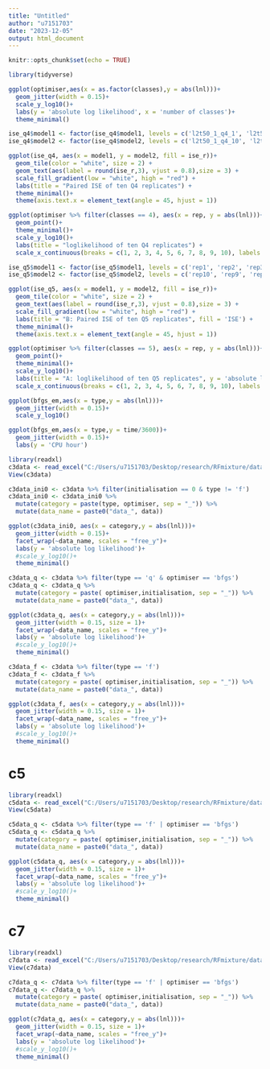 ```yaml
---
title: "Untitled"
author: "u7151703"
date: "2023-12-05"
output: html_document
---
```


```r
knitr::opts_chunk$set(echo = TRUE)
```


```r
library(tidyverse)
```


```r
ggplot(optimiser,aes(x = as.factor(classes),y = abs(lnl)))+
  geom_jitter(width = 0.15)+
  scale_y_log10()+
  labs(y = 'absolute log likelihood', x = 'number of classes')+
  theme_minimal()
```

```r
ise_q4$model1 <- factor(ise_q4$model1, levels = c('l2t50_1_q4_1', 'l2t50_1_q4_2', 'l2t50_1_q4_3', 'l2t50_1_q4_4', 'l2t50_1_q4_5', 'l2t50_1_q4_6', 'l2t50_1_q4_7', 'l2t50_1_q4_8', 'l2t50_1_q4_9', 'l2t50_1_q4_10'))
ise_q4$model2 <- factor(ise_q4$model2, levels = c('l2t50_1_q4_10', 'l2t50_1_q4_9', 'l2t50_1_q4_8', 'l2t50_1_q4_7', 'l2t50_1_q4_6', 'l2t50_1_q4_5', 'l2t50_1_q4_4', 'l2t50_1_q4_3', 'l2t50_1_q4_2', 'l2t50_1_q4_1'))

ggplot(ise_q4, aes(x = model1, y = model2, fill = ise_r))+
  geom_tile(color = "white", size = 2) +
  geom_text(aes(label = round(ise_r,3), vjust = 0.8),size = 3) + 
  scale_fill_gradient(low = "white", high = "red") +
  labs(title = "Paired ISE of ten Q4 replicates") +
  theme_minimal()+
  theme(axis.text.x = element_text(angle = 45, hjust = 1))
```

```r
ggplot(optimiser %>% filter(classes == 4), aes(x = rep, y = abs(lnl)))+
  geom_point()+
  theme_minimal()+
  scale_y_log10()+
  labs(title = "loglikelihood of ten Q4 replicates") +
  scale_x_continuous(breaks = c(1, 2, 3, 4, 5, 6, 7, 8, 9, 10), labels = c(1, 2, 3, 4, 5, 6, 7, 8, 9, 10))
```

```r
ise_q5$model1 <- factor(ise_q5$model1, levels = c('rep1', 'rep2', 'rep3', 'rep4', 'rep5', 'rep6', 'rep7', 'rep8', 'rep9', 'rep10'))
ise_q5$model2 <- factor(ise_q5$model2, levels = c('rep10', 'rep9', 'rep8', 'rep7', 'rep6', 'rep5', 'rep4', 'rep3', 'rep2', 'rep1'))

ggplot(ise_q5, aes(x = model1, y = model2, fill = ise_r))+
  geom_tile(color = "white", size = 2) +
  geom_text(aes(label = round(ise_r,3), vjust = 0.8),size = 3) + 
  scale_fill_gradient(low = "white", high = "red") +
  labs(title = "B: Paired ISE of ten Q5 replicates", fill = 'ISE') +
  theme_minimal()+
  theme(axis.text.x = element_text(angle = 45, hjust = 1))
```

```r
ggplot(optimiser %>% filter(classes == 5), aes(x = rep, y = abs(lnl)))+
  geom_point()+
  theme_minimal()+
  scale_y_log10()+
  labs(title = "A: loglikelihood of ten Q5 replicates", y = 'absolute log likelihood', x = 'number of classes') +
  scale_x_continuous(breaks = c(1, 2, 3, 4, 5, 6, 7, 8, 9, 10), labels = c(1, 2, 3, 4, 5, 6, 7, 8, 9, 10))
```

```r
ggplot(bfgs_em,aes(x = type,y = abs(lnl)))+
  geom_jitter(width = 0.15)+
  scale_y_log10()
```

```r
ggplot(bfgs_em,aes(x = type,y = time/3600))+
  geom_jitter(width = 0.15)+
  labs(y = 'CPU hour')
```

```r
library(readxl)
c3data <- read_excel("C:/Users/u7151703/Desktop/research/RFmixture/data/mammal_rep/likelihood.xlsx")
View(c3data)
```


```r
c3data_ini0 <- c3data %>% filter(initialisation == 0 & type != 'f')
c3data_ini0 <- c3data_ini0 %>%
  mutate(category = paste(type, optimiser, sep = "_")) %>%
  mutate(data_name = paste0("data_", data))

```

```r
ggplot(c3data_ini0, aes(x = category,y = abs(lnl)))+
  geom_jitter(width = 0.15)+
  facet_wrap(~data_name, scales = "free_y")+
  labs(y = 'absolute log likelihood')+
  #scale_y_log10()+
  theme_minimal()
```



```r
c3data_q <- c3data %>% filter(type == 'q' & optimiser == 'bfgs')
c3data_q <- c3data_q %>%
  mutate(category = paste( optimiser,initialisation, sep = "_")) %>%
  mutate(data_name = paste0("data_", data))
```

```r
ggplot(c3data_q, aes(x = category,y = abs(lnl)))+
  geom_jitter(width = 0.15, size = 1)+
  facet_wrap(~data_name, scales = "free_y")+
  labs(y = 'absolute log likelihood')+
  #scale_y_log10()+
  theme_minimal()
```

```r
c3data_f <- c3data %>% filter(type == 'f')
c3data_f <- c3data_f %>%
  mutate(category = paste( optimiser,initialisation, sep = "_")) %>%
  mutate(data_name = paste0("data_", data))
```

```r
ggplot(c3data_f, aes(x = category,y = abs(lnl)))+
  geom_jitter(width = 0.15, size = 1)+
  facet_wrap(~data_name, scales = "free_y")+
  labs(y = 'absolute log likelihood')+
  #scale_y_log10()+
  theme_minimal()
```

# c5

```r
library(readxl)
c5data <- read_excel("C:/Users/u7151703/Desktop/research/RFmixture/data/mammal_rep/likelihood_c5.xlsx")
View(c5data)
```

```r
c5data_q <- c5data %>% filter(type == 'f' | optimiser == 'bfgs')
c5data_q <- c5data_q %>%
  mutate(category = paste( optimiser,initialisation, sep = "_")) %>%
  mutate(data_name = paste0("data_", data))
```

```r
ggplot(c5data_q, aes(x = category,y = abs(lnl)))+
  geom_jitter(width = 0.15, size = 1)+
  facet_wrap(~data_name, scales = "free_y")+
  labs(y = 'absolute log likelihood')+
  #scale_y_log10()+
  theme_minimal()
```

# c7

```r
library(readxl)
c7data <- read_excel("C:/Users/u7151703/Desktop/research/RFmixture/data/mammal_rep/likelihood_c7.xlsx")
View(c7data)
```

```r
c7data_q <- c7data %>% filter(type == 'f' | optimiser == 'bfgs')
c7data_q <- c7data_q %>%
  mutate(category = paste( optimiser,initialisation, sep = "_")) %>%
  mutate(data_name = paste0("data_", data))
```

```r
ggplot(c7data_q, aes(x = category,y = abs(lnl)))+
  geom_jitter(width = 0.15, size = 1)+
  facet_wrap(~data_name, scales = "free_y")+
  labs(y = 'absolute log likelihood')+
  #scale_y_log10()+
  theme_minimal()
```

